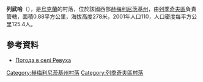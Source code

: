 {{coord|49|20|25|N|27|33|39|E|scale:100000|display=title}}

'''列武哈'''（{{lang-uk|Ревуха}}），是[[烏克蘭|烏克蘭]]的村落，位於該國西部[[赫梅利尼茨基州|赫梅利尼茨基州]]，由[[列季奇夫區|列季奇夫區]]負責管轄，面積0.88平方公里，海拔高度278米，2001年人口110，人口密度每平方公里125.4人。

==參考資料==
* [http://weather.in.ua/ua/hmel'nickaja/22189 Погода в селі Ревуха] {{Wayback|url=http://weather.in.ua/ua/hmel'nickaja/22189 |date=20111220150331 }}

{{DEFAULTSORT:Ревуха}}
[[Category:赫梅利尼茨基州村落|Category:赫梅利尼茨基州村落]]
[[Category:列季奇夫區村落|Category:列季奇夫區村落]]


{{Khmelnytskyi-geo-stub}}